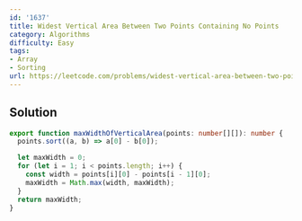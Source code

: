 ```yaml
---
id: '1637'
title: Widest Vertical Area Between Two Points Containing No Points
category: Algorithms
difficulty: Easy
tags:
- Array
- Sorting
url: https://leetcode.com/problems/widest-vertical-area-between-two-points-containing-no-points
---
```


## Solution

```typescript filename="solution.ts" copy
export function maxWidthOfVerticalArea(points: number[][]): number {
  points.sort((a, b) => a[0] - b[0]);

  let maxWidth = 0;
  for (let i = 1; i < points.length; i++) {
    const width = points[i][0] - points[i - 1][0];
    maxWidth = Math.max(width, maxWidth);
  }
  return maxWidth;
}
```

